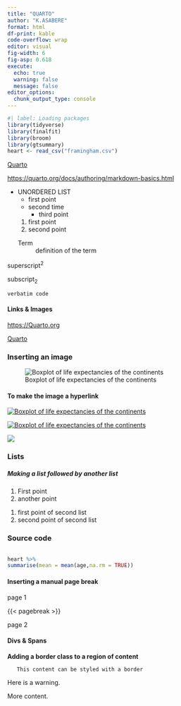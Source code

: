 ```yaml
---
title: "QUARTO"
author: "K.ASABERE"
format: html
df-print: kable
code-overflow: wrap
editor: visual
fig-width: 6
fig-asp: 0.618
execute: 
  echo: true
  warning: false
  message: false
editor_options: 
  chunk_output_type: console
---
```


```r
#| label: Loading packages
library(tidyverse)
library(finalfit)
library(broom)
library(gtsummary)
heart <- read_csv("framingham.csv")

```

[Quarto](https://quarto.org/docs/authoring/markdown-basics.html)

<https://quarto.org/docs/authoring/markdown-basics.html>

* UNORDERED LIST
  + first point
  + second time
    - third point
    
    
    
    
  (@) first point
  (@) second point
  
 
  Term
  : definition of the term



superscript^2^

subscript~2~

`verbatim code`


#### Links & Images

<https://Quarto.org>

[Quarto](https://Quarto.org)

### Inserting an image

![Boxplot of life expectancies of the continents](BOXPLOT)

#### To make the image a hyperlink

[![Boxplot of life expectancies of the continents](BOXPLOT)](https://Quarto.org)





[![Boxplot of life expectancies of the continents](BOXPLOT "A boxplot of life expectancies")](https://Quarto.org)





[![](BOXPLOT){fig-alt="Boxplot of Life expectancies"}](https://quarto.org)



### Lists

##### Making a list followed by another list

::: {}

1. First point
2. another point

:::

::: {}

1. first point of second list
2. second point of second list

::: 


### Source code

```r

heart %>% 
summarise(mean = mean(age,na.rm = TRUE))

```
#### Inserting a manual page break
page 1

{{< pagebreak >}}

page 2



#### Divs & Spans

**Adding a border class to a region of content**

:::{.border}

       This content can be styled with a border

:::



::::: {#special .sidebar}

::: {.warning}

Here is a warning.

:::

More content.
:::::











































































